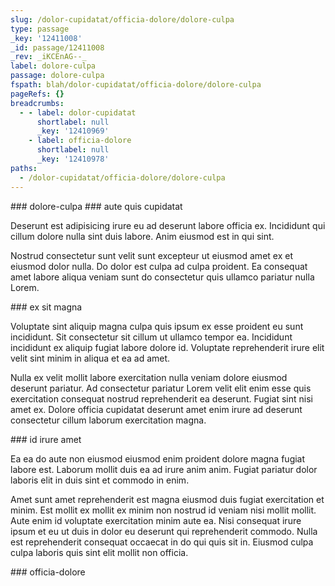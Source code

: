 ```yaml
---
slug: /dolor-cupidatat/officia-dolore/dolore-culpa
type: passage
_key: '12411008'
_id: passage/12411008
_rev: _iKCEnAG--_
label: dolore-culpa
passage: dolore-culpa
fspath: blah/dolor-cupidatat/officia-dolore/dolore-culpa
pageRefs: {}
breadcrumbs:
  - - label: dolor-cupidatat
      shortlabel: null
      _key: '12410969'
    - label: officia-dolore
      shortlabel: null
      _key: '12410978'
paths:
  - /dolor-cupidatat/officia-dolore/dolore-culpa
---
```


<NuggetArea>
<Passage slug="/dolor-cupidatat/officia-dolore/dolore-culpa" type="passage" _key="12411008" _id="passage/12411008" _rev="_iKCEnAG--_" label="dolore-culpa" passage="dolore-culpa" fspath="blah/dolor-cupidatat/officia-dolore/dolore-culpa" paths="/dolor-cupidatat/officia-dolore/dolore-culpa">
<NuggetBody>
### dolore-culpa

</NuggetBody>
<Breadcrumbs>
<Crumbs>
<Crumb _key="12410969" label="dolor-cupidatat" /><Crumb _key="12410978" label="officia-dolore" />
</Crumbs>
</Breadcrumbs>
</Passage>

<NuggetsInbound>
</NuggetsInbound>
<NuggetsOutbound>
<Nugget direction="outbound" type="nugget" _key="d0476bfc-0488-4704-b8ff-29440deab3d1" _id="nugget/d0476bfc-0488-4704-b8ff-29440deab3d1" _rev="_iKCEnAG--A" fspath="blah/dolor-cupidatat/officia-dolore/dolore-culpa/aute-quis-cupidatat.md" label="aute quis cupidatat" paths="/dolor-cupidatat/officia-dolore/dolore-culpa/aute-quis-cupidatat" slug="/dolor-cupidatat/officia-dolore/dolore-culpa/aute-quis-cupidatat">
<NuggetBody>
### aute quis cupidatat

Deserunt est adipisicing irure eu ad deserunt labore officia ex. Incididunt qui cillum dolore nulla sint duis labore. Anim eiusmod est in qui sint.

Nostrud consectetur sunt velit sunt excepteur ut eiusmod amet ex et eiusmod dolor nulla. Do dolor est culpa ad culpa proident. Ea consequat amet labore aliqua veniam sunt do consectetur quis ullamco pariatur nulla Lorem.

</NuggetBody>
</Nugget>

<Nugget direction="outbound" type="nugget" _key="62aaa1e5-4828-408c-9583-b20fc5770388" _id="nugget/62aaa1e5-4828-408c-9583-b20fc5770388" _rev="_iKCEnAG--B" fspath="blah/dolor-cupidatat/officia-dolore/dolore-culpa/ex-sit-magna.md" label="ex sit magna" paths="/dolor-cupidatat/officia-dolore/dolore-culpa/ex-sit-magna" slug="/dolor-cupidatat/officia-dolore/dolore-culpa/ex-sit-magna">
<NuggetBody>
### ex sit magna

Voluptate sint aliquip magna culpa quis ipsum ex esse proident eu sunt incididunt. Sit consectetur sit cillum ut ullamco tempor ea. Incididunt incididunt ex aliquip fugiat labore dolore id. Voluptate reprehenderit irure elit velit sint minim in aliqua et ea ad amet.

Nulla ex velit mollit labore exercitation nulla veniam dolore eiusmod deserunt pariatur. Ad consectetur pariatur Lorem velit elit enim esse quis exercitation consequat nostrud reprehenderit ea deserunt. Fugiat sint nisi amet ex. Dolore officia cupidatat deserunt amet enim irure ad deserunt consectetur cillum laborum exercitation magna.

</NuggetBody>
</Nugget>

<Nugget direction="outbound" type="nugget" _key="598d513d-3430-48d1-8537-47dddb49c8eb" _id="nugget/598d513d-3430-48d1-8537-47dddb49c8eb" _rev="_iKCEnAK---" fspath="blah/dolor-cupidatat/officia-dolore/dolore-culpa/id-irure-amet.md" label="id irure amet" paths="/dolor-cupidatat/officia-dolore/dolore-culpa/id-irure-amet" slug="/dolor-cupidatat/officia-dolore/dolore-culpa/id-irure-amet">
<NuggetBody>
### id irure amet

Ea ea do aute non eiusmod eiusmod enim proident dolore magna fugiat labore est. Laborum mollit duis ea ad irure anim anim. Fugiat pariatur dolor laboris elit in duis sint et commodo in enim.

Amet sunt amet reprehenderit est magna eiusmod duis fugiat exercitation et minim. Est mollit ex mollit ex minim non nostrud id veniam nisi mollit mollit. Aute enim id voluptate exercitation minim aute ea. Nisi consequat irure ipsum et eu ut duis in dolor eu deserunt qui reprehenderit commodo. Nulla est reprehenderit consequat occaecat in do qui quis sit in. Eiusmod culpa culpa laboris quis sint elit mollit non officia.

</NuggetBody>
</Nugget>

</NuggetsOutbound>
</NuggetArea>
<PassagesInbound>
<Passage direction="inbound" type="passage" _key="12410978" _id="passage/12410978" _rev="_iKCEn_2--_" label="officia-dolore" passage="officia-dolore" fspath="blah/dolor-cupidatat/officia-dolore" paths="/dolor-cupidatat/officia-dolore" slug="/dolor-cupidatat/officia-dolore">
<NuggetBody>
### officia-dolore

</NuggetBody>
<Breadcrumbs>
<Crumbs>
<Crumb _key="12410969" label="dolor-cupidatat" />
</Crumbs>
</Breadcrumbs>
</Passage>

</PassagesInbound>
<PassagesOutbound>
</PassagesOutbound>